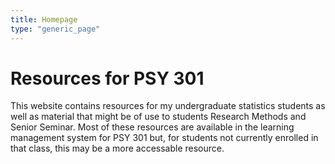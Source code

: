 ```yaml
---
title: Homepage
type: "generic_page"
---
```


# Resources for PSY 301

This website contains resources for my undergraduate statistics students as well as material that might be of use to students Research Methods and Senior Seminar.  Most of these resources are available in the learning management system for PSY 301 but, for students not currently enrolled in that class, this may be a more accessable resource.

